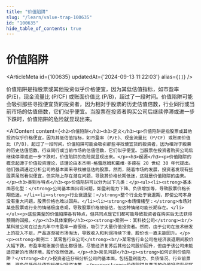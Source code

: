 ```yaml
---
title: "价值陷阱"
slug: "/learn/value-trap-100635"
id: "100635"
hide_table_of_contents: true
---
```



# 价值陷阱

<ArticleMeta id={100635} updatedAt={'2024-09-13 11:22:03'} alias={`[]`} />
<div className='border-solid border-b border-t-0 my-4 border-[var(--ifm-color-gray-300)]' />

价值陷阱是指股票或其他投资似乎价格便宜，因为其低估值指标，如市盈率 (P/E)，现金流量比 (P/CF) 或账面价值比 (P/B)，超过了一段时间。价值陷阱可能会吸引那些寻找便宜货的投资者，因为相对于股票的历史估值倍数，行业同行或当前市场的估值倍数，它们似乎便宜。当股票在投资者购买公司后继续停滞或进一步下跌时，价值陷阱的危险就显现出来。

<AIContent content={`<h2>价值陷阱</h2><h3>定义</h3><p>价值陷阱是指股票或其他投资似乎价格便宜，因为其低估值指标，如市盈率 (P/E)、现金流量比 (P/CF) 或账面价值比 (P/B)，超过了一段时间。价值陷阱可能会吸引那些寻找便宜货的投资者，因为相对于股票的历史估值倍数、行业同行或当前市场的估值倍数，它们似乎便宜。当股票在投资者购买公司后继续停滞或进一步下跌时，价值陷阱的危险就显现出来。</p><h3>起源</h3><p>价值陷阱的概念起源于价值投资理论，该理论由本杰明·格雷厄姆和戴维·多德在 20 世纪 30 年代提出。他们强调通过分析公司的基本面来寻找被低估的股票。然而，随着市场的发展，投资者发现有些股票虽然看似便宜，但实际上存在潜在问题，导致其价格长期低迷，这就是价值陷阱的由来。</p><h3>类别与特点</h3><p>价值陷阱可以分为以下几类：</p><ul><li><strong>基本面恶化型：</strong>公司基本面出现问题，如盈利能力下降、负债增加等，导致股票价格长期低迷。</li><li><strong>行业衰退型：</strong>整个行业处于衰退期，即使公司本身没有重大问题，股票价格也难以回升。</li><li><strong>市场情绪型：</strong>市场对某些股票或行业的情绪极度悲观，导致股票价格被低估，但这种情绪可能长期存在。</li></ul><p>这些类型的价值陷阱各有特点，但共同点是它们都可能导致投资者在购买后无法获得预期的回报。</p><h3>具体案例</h3><p><strong>案例一：某科技公司</strong><br/>某科技公司在过去几年中市盈率一直很低，吸引了大量价值投资者。然而，由于公司在技术研发上的投入不足，产品逐渐被市场淘汰，导致收入和利润持续下滑，股价也一直未能回升。</p><p><strong>案例二：某零售行业公司</strong><br/>某零售行业公司在经济衰退期间股价大幅下跌，市盈率和账面价值比都很低。尽管经济复苏后其他公司股价回升，但由于该公司未能适应新的市场环境，股价依然低迷。</p><h3>常见问题</h3><p><strong>如何识别价值陷阱？</strong><br/>投资者应仔细分析公司的基本面，包括盈利能力、负债情况、行业前景等，避免仅凭低估值指标做出投资决策。</p><p><strong>价值陷阱与真正的价值投资有何区别？</strong><br/>真正的价值投资是基于对公司基本面的深入分析，而价值陷阱则是由于忽视了潜在问题，仅凭低估值指标进行投资。</p>`} id={100635} />
